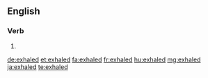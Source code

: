 ==English==

===Verb===
{{head|en}}

# {{en-past of|exhale}}

[[de:exhaled]]
[[et:exhaled]]
[[fa:exhaled]]
[[fr:exhaled]]
[[hu:exhaled]]
[[mg:exhaled]]
[[ja:exhaled]]
[[te:exhaled]]